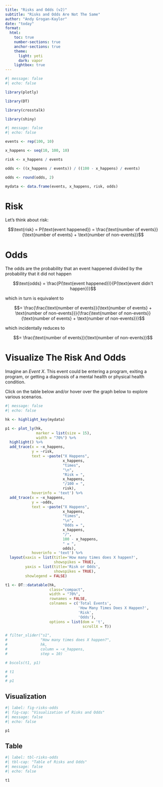 ```yaml
---
title: "Risks and Odds (v2)"
subtitle: "Risks and Odds Are Not The Same"
author: "Andy Grogan-Kaylor"
date: "today"
format:
  html:
    toc: true
    number-sections: true
    anchor-sections: true
    theme:
      light: yeti
      dark: vapor
    lightbox: true
---
```


```r
#| message: false
#| echo: false

library(plotly)

library(DT)

library(crosstalk)

library(shiny)

```


```r
#| message: false
#| echo: false

events <- rep(100, 10)

x_happens <- seq(10, 100, 10)

risk <- x_happens / events

odds <- ((x_happens / events)) / ((100 - x_happens) / events)

odds <- round(odds, 2)

mydata <- data.frame(events, x_happens, risk, odds)

```

# Risk

Let's think about risk: 

$$\text{risk} = P(\text{event happened}) = \frac{\text{number of events}}{\text{number of events} + \text{number of non-events}}$$

# Odds

The odds are the probability that an event happened divided by the probability that it did not happen

$$\text{odds} = \frac{P(\text{event happened})}{P(\text{event didn't happen})}$$

which in turn is equivalent to

$$= \frac{\frac{\text{number of events}}{\text{number of events} + \text{number of non-events}}}{\frac{\text{number of non-events}}{\text{number of events} + \text{number of non-events}}}$$

which incidentally reduces to

$$= \frac{\text{number of events}}{\text{number of non-events}}$$

# Visualize The Risk And Odds

Imagine an *Event X*. This event could be entering a program, exiting a program, or getting a diagnosis of a mental health or physical health condition. 

Click on the table below and/or hover over the graph below to explore various scenarios.

```r
#| message: false
#| echo: false

hk <- highlight_key(mydata)

p1 <- plot_ly(hk,
              marker = list(size = 15),
              width = "70%") %>% 
  highlight() %>%
  add_trace(x = ~x_happens, 
            y = ~risk,
            text = ~paste("X Happens", 
                          x_happens, 
                          "times",
                          "\n",
                          "Risk = ", 
                          x_happens, 
                          "/100 = ", 
                          risk),
            hoverinfo = 'text') %>%
  add_trace(x = ~x_happens, 
            y = ~odds, 
            text = ~paste("X Happens", 
                          x_happens, 
                          "times",
                          "\n",
                          "Odds = ", 
                          x_happens, 
                          "/", 
                          100 - x_happens, 
                          " = ", 
                          odds),
            hoverinfo = 'text') %>%
  layout(xaxis = list(title='How many times does X happen?',
                      showspikes = TRUE),
         yaxis = list(title='Risk or Odds',
                      showspikes = TRUE),
         showlegend = FALSE) 

t1 <- DT::datatable(hk, 
                    class="compact",
                    width = "70%",
                    rownames = FALSE,
                    colnames = c('Total Events', 
                                 'How Many Times Does X Happen?', 
                                 'Risk', 
                                 'Odds'),
                    options = list(dom = 't', 
                                   scrollX = T))

# filter_slider("s1", 
#               "How many times does X happen?", 
#               hk, 
#               column = ~x_happens,
#               step = 10)

# bscols(t1, p1)

# t1
# 
# p1

```

## Visualization

```r
#| label: fig-risks-odds
#| fig-cap: "Visualization of Risks and Odds"
#| message: false
#| echo: false

p1

```

## Table

```r
#| label: tbl-risks-odds
#| tbl-cap: "Table of Risks and Odds"
#| message: false
#| echo: false

t1

```






